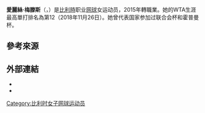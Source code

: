 {{Expand|time=2018-06-08T14:42:09+00:00}}
{{noteTA
|1=zh-hans:默滕斯;zh-hant:梅滕斯;
}}
{{Infobox 网球
|姓名=Elise Mertens
|image= [[File:Elise_Mertens_4,_2015_Wimbledon_Qualifying_-_Diliff.jpg|250px]]
|国籍={{BEL}}
|生日={{birth date and age|mf=yes|1995|11|17}}
|出生地=[[比利時|比利時]][[魯汶|魯汶]]
|居住地=[[比利時|比利時]][[哈蒙－哈舍爾|哈蒙－哈舍爾]]
|身高=175
|体重=60
|持拍手=右
|反拍=雙手
|转职业年=2015年
|球拍=
|球衣=
|球鞋=
|单打最高排名=12（2018年11月26日）
|双打最高排名=2（2019年9月9日）
|现单打排名=17（2021年7月12日）
|现双打排名=1（2021年7月12日）
|单打冠军头衔=6
|双打冠军头衔=13
|职业战绩={{tennis record|won=347|lost=183}}
|雙打職業戰績={{tennis record|won=255|lost=113}}
|奖金=$8,460,718[[美元|美元]]
|澳网最好成绩=四強 (2018)
|法网最好成绩=第四輪 (2018,2022)
|温网最好成绩=第四輪 (2019)
|美网最好成绩=八強 (2019,2020)
|澳網雙打最好成績='''冠軍''' (2021)
|法網雙打最好成績=四強 (2019)
|溫網雙打最好成績='''冠軍''' (2021）
|美網雙打最好成績='''冠軍''' (2019)
|大满贯个数=
|奥运会最好成绩=
| OthertournamentsDoubles =yes
| WTAChampionshipsDoublesresult = 八強 (2018)
| Team                  = yes
| FedCupresult          = 八強 (2018,2019), record 10–4
| HopmanCupresult       = 小組賽 (2018)
| updated               = 
}}'''愛麗絲·梅滕斯'''（{{lang-en|'''Elise Mertens'''}}，{{bd|1995年|11月17日|catIdx=Mertens, Elise}}）是[[比利時|比利時]]职业[[网球|网球]]女运动员，2015年轉職業。她的WTA生涯最高單打排名為第12（2018年11月26日）。她曾代表国家参加过联合会杯和霍普曼杯。

==參考來源==
{{reflist}}

==外部連結==
{{Commonscat|Elise Mertens}}
* {{WTA|17409}}
* {{ITF Profile|id=100147977}}

{{网球选手前十名}}

{{DEFAULTSORT:Mertens, Elise}}

[[Category:比利时女子网球运动员|Category:比利时女子网球运动员]]
